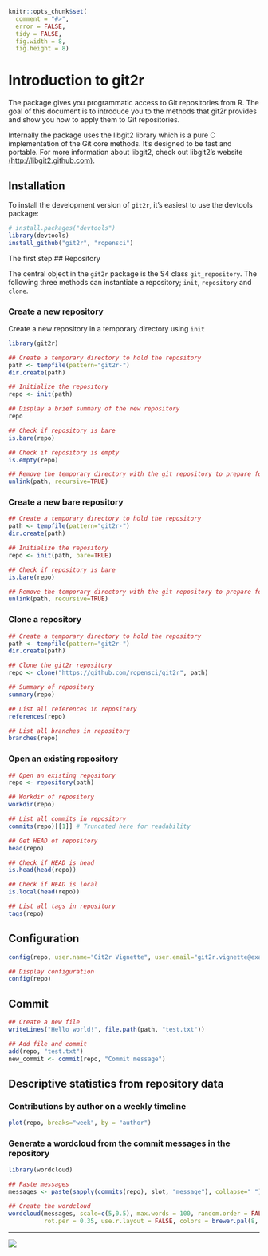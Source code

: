 <!--
%\VignetteEngine{knitr}
%\VignetteIndexEntry{Introduction to git2r}
-->

```r
knitr::opts_chunk$set(
  comment = "#>",
  error = FALSE,
  tidy = FALSE,
  fig.width = 8,
  fig.height = 8)
```

# Introduction to git2r

The package gives you programmatic access to Git repositories from
R. The goal of this document is to introduce you to the methods that
git2r provides and show you how to apply them to Git repositories.

Internally the package uses the libgit2 library which is a pure C
implementation of the Git core methods. It's designed to be fast and
portable. For more information about libgit2, check out libgit2's
website [(http://libgit2.github.com)](http://libgit2.github.com).

## Installation

To install the development version of `git2r`, it's easiest to use the
devtools package:

```r
# install.packages("devtools")
library(devtools)
install_github("git2r", "ropensci")
```

The first step 
## Repository

The central object in the `git2r` package is the S4 class `git_repository`. The following three methods can instantiate a repository; `init`, `repository` and `clone`.

### Create a new repository

Create a new repository in a temporary directory using ```init```

```r
library(git2r)

## Create a temporary directory to hold the repository
path <- tempfile(pattern="git2r-")
dir.create(path)

## Initialize the repository
repo <- init(path)

## Display a brief summary of the new repository
repo

## Check if repository is bare
is.bare(repo)

## Check if repository is empty
is.empty(repo)
```


```r
## Remove the temporary directory with the git repository to prepare for the next example
unlink(path, recursive=TRUE)
```

### Create a new bare repository

```r
## Create a temporary directory to hold the repository
path <- tempfile(pattern="git2r-")
dir.create(path)

## Initialize the repository
repo <- init(path, bare=TRUE)

## Check if repository is bare
is.bare(repo)
```

```r
## Remove the temporary directory with the git repository to prepare for the next example
unlink(path, recursive=TRUE)
```

### Clone a repository

```r
## Create a temporary directory to hold the repository
path <- tempfile(pattern="git2r-")
dir.create(path)

## Clone the git2r repository
repo <- clone("https://github.com/ropensci/git2r", path)

## Summary of repository
summary(repo)

## List all references in repository
references(repo)

## List all branches in repository
branches(repo)
```

### Open an existing repository

```r
## Open an existing repository
repo <- repository(path)

## Workdir of repository
workdir(repo)

## List all commits in repository
commits(repo)[[1]] # Truncated here for readability

## Get HEAD of repository
head(repo)

## Check if HEAD is head
is.head(head(repo))

## Check if HEAD is local
is.local(head(repo))

## List all tags in repository
tags(repo)
```

## Configuration

```r
config(repo, user.name="Git2r Vignette", user.email="git2r.vignette@example.org")

## Display configuration
config(repo)
```

## Commit

```r
## Create a new file
writeLines("Hello world!", file.path(path, "test.txt"))

## Add file and commit
add(repo, "test.txt")
new_commit <- commit(repo, "Commit message")
```

## Descriptive statistics from repository data

### Contributions by author on a weekly timeline

```r
plot(repo, breaks="week", by = "author")
```

### Generate a wordcloud from the commit messages in the repository

```r
library(wordcloud)

## Paste messages
messages <- paste(sapply(commits(repo), slot, "message"), collapse=" ")

## Create the wordcloud
wordcloud(messages, scale=c(5,0.5), max.words = 100, random.order = FALSE,
          rot.per = 0.35, use.r.layout = FALSE, colors = brewer.pal(8, "Dark2"))
```

---

[![](http://ropensci.org/public_images/github_footer.png)](http://ropensci.org)
